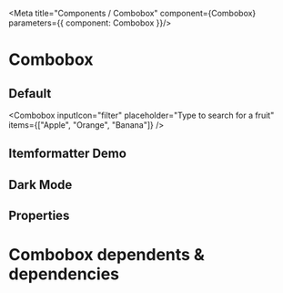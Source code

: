 

<Meta title="Components / Combobox" component={Combobox}  parameters={{ component: Combobox }}/>

# Combobox
 

## Default
<Combobox
    inputIcon="filter"
    placeholder="Type to search for a fruit"
    items={["Apple", "Orange", "Banana"]}
 />

## Itemformatter Demo

<ComboboxDemoItemFormatter />

## Dark Mode
<ComboboxDemo />

## Properties

<Props of={Combobox} />

# Combobox dependents & dependencies
<DependenciesTable titleDependencies='Dependencies' titleDependents='Dependents' of={Combobox} />
